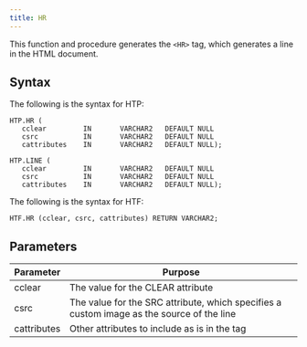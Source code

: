 ```yaml
---
title: HR
---
```


This function and procedure generates the `<HR>` tag, which generates a line in the HTML document.

## Syntax

The following is the syntax for HTP:

```
HTP.HR (
   cclear         IN       VARCHAR2   DEFAULT NULL
   csrc           IN       VARCHAR2   DEFAULT NULL
   cattributes    IN       VARCHAR2   DEFAULT NULL);

HTP.LINE (
   cclear         IN       VARCHAR2   DEFAULT NULL
   csrc           IN       VARCHAR2   DEFAULT NULL
   cattributes    IN       VARCHAR2   DEFAULT NULL);
```

The following is the syntax for HTF:

```
HTF.HR (cclear, csrc, cattributes) RETURN VARCHAR2;
```

## Parameters

| Parameter | Purpose  |
| --------- | -------- |
| cclear | The value for the CLEAR attribute |
| csrc | The value for the SRC attribute, which specifies a custom image as the source of the line |
| cattributes | Other attributes to include as is in the tag |
